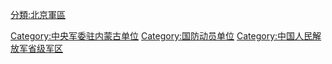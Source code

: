 [[Category:中央军委驻内蒙古单位|Category:中央军委驻内蒙古单位]]
[[Category:国防动员单位|Category:国防动员单位]]
[[Category:中国人民解放军省级军区|Category:中国人民解放军省级军区]]
[[分類:北京軍區|分類:北京軍區]]